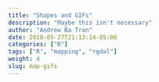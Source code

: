 ```yaml
---
title: "Shapes and GIFs"
description: "Maybe this isn't necessary"
author: "Andrew Ba Tran"
date: 2018-05-27T21:13:14-05:00
categories: ["R"]
tags: ["R", "mapping", "rgdal"]
weight: 4
slug: map-gifs
---
```


